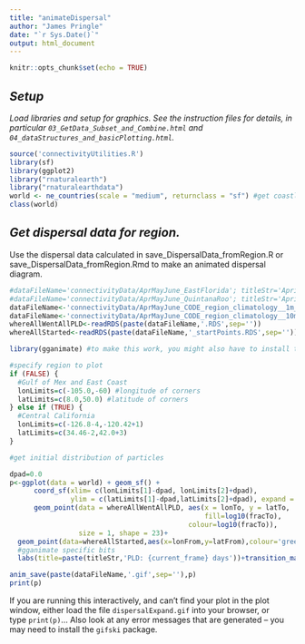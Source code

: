 ```yaml
---
title: "animateDispersal"
author: "James Pringle"
date: "`r Sys.Date()`"
output: html_document
---
```


```r
knitr::opts_chunk$set(echo = TRUE)
```

## *Setup*

*Load libraries and setup for graphics. See the instruction files for details, in particular `03_GetData_Subset_and_Combine.html` and `04_dataStructures_and_basicPlotting.html`.*

```r
source('connectivityUtilities.R')
library(sf)
library(ggplot2)
library("rnaturalearth")
library("rnaturalearthdata")
world <- ne_countries(scale = "medium", returnclass = "sf") #get coastline data
class(world)
```

## *Get dispersal data for region.*

Use the dispersal data calculated in save_DispersalData_fromRegion.R or save_DispersalData_fromRegion.Rmd to make an animated dispersal diagram.

```r
#dataFileName='connectivityData/AprMayJune_EastFlorida'; titleStr='April-June climatological release'
#dataFileName='connectivityData/AprMayJune_QuintanaRoo'; titleStr='April-June climatological release'
dataFileName<-'connectivityData/AprMayJune_CODE_region_climatology__1m_starts'; titleStr<-'April-June CODE region climatological release'
dataFileName<-'connectivityData/AprMayJune_CODE_region_climatology__10m_fixed'; titleStr<-'April-June CODE region climatological release'
whereAllWentAllPLD<-readRDS(paste(dataFileName,'.RDS',sep=''))
whereAllStarted<-readRDS(paste(dataFileName,'_startPoints.RDS',sep=''))
```

```r
library(gganimate) #to make this work, you might also have to install the gifski library

#specify region to plot 
if (FALSE) {
  #Gulf of Mex and East Coast
  lonLimits=c(-105.0,-60) #longitude of corners
  latLimits=c(8.0,50.0) #latitude of corners
} else if (TRUE) {
  #Central California
  lonLimits=c(-126.8-4,-120.42+1) 
  latLimits=c(34.46-2,42.0+3)
}

#get initial distribution of particles

dpad=0.0
p<-ggplot(data = world) + geom_sf() + 
      coord_sf(xlim= c(lonLimits[1]-dpad, lonLimits[2]+dpad), 
               ylim = c(latLimits[1]-dpad,latLimits[2]+dpad), expand = FALSE)+
      geom_point(data = whereAllWentAllPLD, aes(x = lonTo, y = latTo,
                                                fill=log10(fracTo),
                                            colour=log10(fracTo)), 
                 size = 1, shape = 23)+
  geom_point(data=whereAllStarted,aes(x=lonFrom,y=latFrom),colour='green',alpha=0.1)+
  #gganimate specific bits
  labs(title=paste(titleStr,'PLD: {current_frame} days'))+transition_manual(PLD)

anim_save(paste(dataFileName,'.gif',sep=''),p)
print(p)    
```

If you are running this interactively, and can't find your plot in the plot window, either load the file `dispersalExpand.gif` into your browser, or type `print(p)`... Also look at any error messages that are generated -- you may need to install the `gifski` package.
